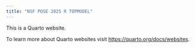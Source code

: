 ```yaml
---
title: "NSF POSE 2025 R TOPMODEL"
---
```


This is a Quarto website.

To learn more about Quarto websites visit <https://quarto.org/docs/websites>.
